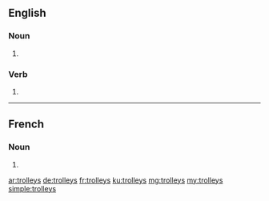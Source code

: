 ==English==

===Noun===
{{head|en|noun plural form}}

# {{plural of|trolley|lang=en}}

===Verb===
{{head|en|verb form}}

# {{en-third-person singular of|trolley}}

----

==French==

===Noun===
{{head|fr|noun plural form|g=m}}

# {{plural of|trolley|lang=fr}}

[[ar:trolleys]]
[[de:trolleys]]
[[fr:trolleys]]
[[ku:trolleys]]
[[mg:trolleys]]
[[my:trolleys]]
[[simple:trolleys]]